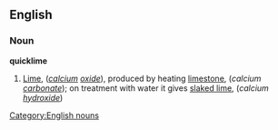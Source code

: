 ==English==
===Noun===
'''quicklime'''
#[[Lime]], (''[[calcium]] [[oxide]]''), produced by heating [[limestone]], (''calcium [[carbonate]]''); on treatment with water it gives [[slaked lime]], (''calcium [[hydroxide]]'')
[[Category:English nouns]]